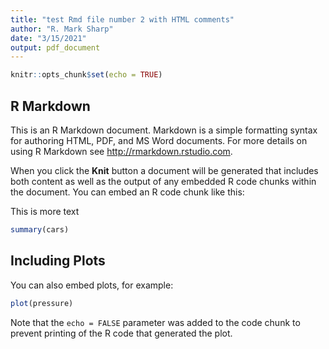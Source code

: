 ```yaml
---
title: "test Rmd file number 2 with HTML comments"
author: "R. Mark Sharp"
date: "3/15/2021"
output: pdf_document
---
```


```r
knitr::opts_chunk$set(echo = TRUE)
```

## R Markdown

This is an R Markdown document. Markdown is a simple formatting syntax for authoring HTML, PDF, and MS Word documents. For more details on using R Markdown see <http://rmarkdown.rstudio.com>.


When you click the **Knit** button a document will be generated that includes both content as well as the output of any embedded R code chunks within the document. You can embed an R code chunk like this:

<!-- TJH When I see this I get to think of the best coworker ever.
-->

<!-- SRR When I see this I get to think of the best coworker ever. -->
<!-- I am not thinking of much here -->

This is more text




```r
summary(cars)
```

## Including Plots

You can also embed plots, for example:

```r
plot(pressure)
```

Note that the `echo = FALSE` parameter was added to the code chunk to prevent printing of the R code that generated the plot.
